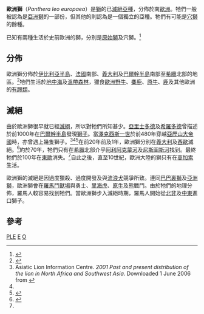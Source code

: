 {{Infraspeciesbox
| genus = Panthera
| species = leo
| species link = 獅
| subspecies = europaea
| authority = 
| image = Pella Lion Hunt Mosaic.jpg
| image_caption = [[阿歷山大大帝|亞歷山大]]（左）與[[克拉特魯斯|克拉特魯斯]]（右）合力獵獅，前3世紀，[[培拉博物館|培拉博物館]]
| status = EX
|extinct =1000年
| status_system = iucn3.1
| synonyms=''P. l. tartarica''
}}
'''歐洲獅'''（''Panthera leo europaea''）是[[獅|獅]]的已[[滅絕|滅絕]][[亞種|亞種]]，分佈於南[[歐洲|歐洲]]。牠們一般被認為是[[亞洲獅|亞洲獅]]的一部份，但其他的則認為是一個獨立的亞種。牠們有可能是[[穴獅|穴獅]]的餘種。

已知有兩種生活於史前歐洲的獅，分別是[[原始獅|原始獅]]及穴獅。<ref name=burger2004>{{cite journal en|first=Burger |last=J. |coauthors=Rosendahl W, Loreille O, Hemmer H, Eriksson T, Götherström A, Hiller J, Collins MJ, Wess T, Alt KW. |year=2004 |title=Molecular phylogeny of the extinct cave lion Panthera leo spelaea |journal=Mol. Phylogenet. Evol. |issue=30 |pages=pp. 841-849 |url=http://www.uni-mainz.de/FB/Biologie/Anthropologie/Burger_Cave_Lion.pdf |deadurl=yes |archiveurl=https://web.archive.org/web/20061013084526/http://www.uni-mainz.de/FB/Biologie/Anthropologie/Burger_Cave_Lion.pdf |archivedate=2006-10-13 }}</ref>

== 分佈 ==
歐洲獅分佈於[[伊比利亞半島|伊比利亞半島]]、[[法國|法國]]南部、[[義大利|義大利]]及[[巴爾幹半島|巴爾幹半島]]南部至[[希臘|希臘]]北部的地區。<ref>{{Cite web |url=http://www.ecoinform.ru/public/release/?id=14682 |title=存档副本 |access-date=2008-03-14 |archive-url=https://web.archive.org/web/20090215004139/http://www.ecoinform.ru/public/release/?id=14682 |archive-date=2009-02-15 |dead-url=yes }}</ref>牠們生活於[[地中海|地中海]]及[[溫帶|溫帶]][[森林|森林]]，獵食[[歐洲野牛|歐洲野牛]]、[[麋鹿|麋鹿]]、[[原牛|原牛]]、[[鹿|鹿]]及其他歐洲的[[有蹄類|有蹄類]]。

== 滅絕 ==
由於歐洲獅很早就已經[[滅絕|滅絕]]，所以對牠們所知甚少。[[亞里士多德|亞里士多德]]及[[希羅多德|希羅多德]]曾描述於前1000年在[[巴爾幹半島|巴爾幹半島]]發現[[獅子|獅子]]。當[[澤克西斯一世|澤克西斯一世]]於前480年穿越[[亞歷山大帝國|亞歷山大帝國]]時，亦曾遇上幾隻獅子。<ref>Asiatic Lion Information Centre. ''2001 Past and present distribution of the lion in North Africa and Southwest Asia''. Downloaded 1 June 2006 from {{cite web |url=http://www.asiatic-lion.org/distrib.html |title=存档副本 |accessdate=2009-02-06  |deadurl=yes |archiveurl=https://web.archive.org/web/20080510060942/http://www.asiatic-lion.org/distrib.html |archivedate=2008-05-10 }}</ref><ref name=burger2004 /><ref>{{cite book en|last=Guggisberg|first=C.A.W. |year=1961|title=Simba: the life of the lion|publisher=Howard Timmins|location=Cape Town}}</ref>在前20年前及1年，歐洲獅分別在[[義大利|義大利]]及[[西歐|西歐]]滅絕。<ref name=ancients>{{Cite web |url=http://rg.ancients.info/lion/lions.html |title=存档副本 |access-date=2008-03-14 |archive-date=2016-10-07 |archive-url=https://web.archive.org/web/20161007174207/http://rg.ancients.info/lion/lions.html |dead-url=no }}</ref>約於70年，牠們只有在[[希臘|希臘]]北部介乎[[阿利阿克蒙河|阿利阿克蒙河]]及[[尼斯圖斯河|尼斯圖斯河]]找到。最終牠們於100年在[[東歐|東歐]]消失。<ref name=ancients/>自此之後，直至10世紀，歐洲大陸的獅只有在[[高加索|高加索]]生活。

歐洲獅的滅絕是因過度獵殺、過度開發及與[[流浪犬|流浪犬]]競爭所致。連同[[巴巴裏獅|巴巴裏獅]]及[[亞洲獅|亞洲獅]]，歐洲獅會在[[羅馬鬥獸場|羅馬鬥獸場]]與勇士、[[里海虎|里海虎]]、[[原牛|原牛]]及[[熊|熊]]戰鬥。由於牠們的地理分佈，羅馬人較容易找到牠們。當歐洲獅步入滅絕時期，羅馬人開始從[[北非|北非]]及[[中東|中東]]進口獅子。

== 參考 ==
{{reflist}}
{{已滅絕貓科}}
{{Taxonbar}}
[[Category:絕滅物種|PLE]]
[[Category:獅|E]]
[[Category:欧洲哺乳动物|O]]